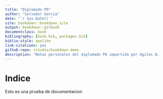 ```yaml
--- 
title: "Diplomado PO"
author: "Salvador Garcia"
date: "`r Sys.Date()`"
site: bookdown::bookdown_site
output: bookdown::gitbook
documentclass: book
bibliography: [book.bib, packages.bib]
biblio-style: apalike
link-citations: yes
github-repo: rstudio/bookdown-demo
description: "Notas personales del diplomado PO impartido por Agiles Azteca"
---
```


# Indice

Esto es una prueba de documentacion
